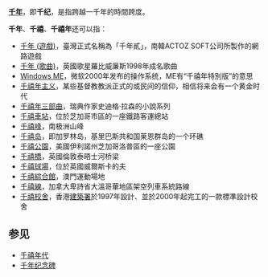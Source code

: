 '''[[千年|千年]]'''，即'''千纪'''，是指跨越一千年的時間跨度。

'''千年'''、'''千禧'''、'''千禧年'''还可以指：
*[[千年_(遊戲)|千年 (遊戲)]]，臺灣正式名稱為「千年貳」，南韓ACTOZ SOFT公司所製作的網路遊戲
*[[千年_(歌曲)|千年 (歌曲)]]，英國歌星羅比威廉斯1998年成名歌曲
*[[Windows_ME|Windows ME]]，微软2000年发布的操作系统，ME有“千禧年特別版”的意思
*[[千禧年主义|千禧年主义]]，某些基督教教派正式的或民间的信仰，相信将来会有一个黄金时代
*[[千禧年三部曲|千禧年三部曲]]，瑞典作家史迪格·拉森的小說系列
*[[千禧車站|千禧車站]]，位於芝加哥市區的一座鐵路客運總站
*[[千禧峰|千禧峰]]，南极洲山峰
*[[千禧岛|千禧岛]]，即加罗林岛，基里巴斯共和国莱恩群岛的一个环礁
*[[千禧公園|千禧公園]]，美國伊利諾州芝加哥洛普區的一座公園
*[[千禧橋|千禧橋]]，英國倫敦泰晤士河桥梁
*[[千禧球場|千禧球場]]，位於英國威爾斯卡的夫
*[[千禧綜合館|千禧綜合館]]，澳門運動場地
*[[千禧線|千禧線]]，加拿大卑詩省大溫哥華地區架空列車系統路線
*[[千禧校舍|千禧校舍]]，香港[[建築署|建築署]]於1997年設計、並於2000年起完工的一款標準設計校舍

==参见==
*[[千禧年代|千禧年代]]
*[[千年纪念碑|千年纪念碑]]

{{disambig|Cat=二字消歧义|Q}}